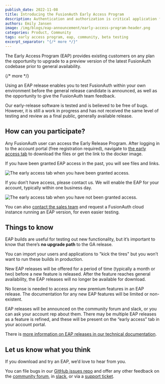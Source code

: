 ```yaml
---
publish_date: 2022-11-08 
title: Introducing the FusionAuth Early Access Program
description: Authentication and authorization is critical application functionality. How can you stay on top of the latest features without affecting your users?
authors: Emily Jansen
image: /img/blogs/eap-announcement/early-access-program-header.png
categories: Product, Community
tags: early access program, eap, community, beta testing
excerpt_separator: "{/* more */}"
---
```


The Early Access Program (EAP) provides existing customers on any plan the opportunity to upgrade to a preview version of the latest FusionAuth codebase prior to general availability.

{/* more */}

Using an EAP release enables you to test FusionAuth within your own environment before the general release candidate is announced, as well as the opportunity to give the FusionAuth team feedback. 

Our early-release software is tested and is believed to be free of bugs. However, it is still a work in progress and has not received the same level of testing and review as a final public, generally available release.

## How can you participate?

Any FusionAuth user can access the Early Release Program. After logging in to the account portal (free registration required), navigate to [the early access tab](https://account.fusionauth.io/account/early-access/) to download the files or get the link to the docker image. 

If you have been granted EAP access in the past, you will see files and links.

![The early access tab when you have been granted access.](/img/blogs/eap-announcement/early-access-granted.png)

If you don’t have access, please contact us. We will enable the EAP for your account, typically within one business day.

![The early access tab when you have not been granted access.](/img/blogs/eap-announcement/early-access-not-granted.png)

You can also [contact the sales team](/contact) and request a FusionAuth cloud instance running an EAP version, for even easier testing.

## Things to know

EAP builds are useful for testing out new functionality, but it’s important to know that there’s **no upgrade path** to the GA release.

You can import your users and applications to "kick the tires" but you won’t want to run these builds in production.

New EAP releases will be offered for a period of time (typically a month or two) before a new feature is released. After the feature reaches general availability, the EAP releases will no longer be available for download.

No license is needed to access any new premium features in an EAP release. The documentation for any new EAP features will be limited or non-existent.

EAP releases will be announced on the community forum and slack, or you can ask your account rep about them. There may be multiple EAP releases as a feature is refined, and these will be present on the “early access” tab in your account portal.

There is [more information on EAP releases in our technical documentation](/docs/operate/roadmap/releases#early-access-program).

## Let us know what you think

If you download and try an EAP, we’d love to hear from you.

You can file bugs in our [GitHub issues repo](https://github.com/fusionauth/fusionauth-issues/issues) and offer any other feedback on the [community forum](/community/forum/), in [slack](https://fusionauth.slack.com/), or via a [support ticket](https://account.fusionauth.io/account/support/). 

